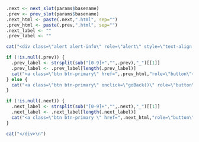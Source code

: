 ```r
.next <- next_slot(params$basename)
.prev <- prev_slot(params$basename)
.next_html <- paste(.next,".html", sep="")
.prev_html <- paste(.prev,".html", sep="")
.next_label <- ""
.prev_label <- ""
```


```r
cat("<div class=\"alert alert-info\" role=\"alert\" style=\"text-align: right;\" >")

if (!is.null(.prev)) {
  .prev_label <- strsplit(sub("[0-9]+","",.prev),"_")[[1]]
  .prev_label <- .prev_label[length(.prev_label)]
  cat("<a class=\"btn btn-primary\" href=",.prev_html,"role=\"button\">&laquo;",.prev_label,"</a>" )
} else {
  cat("<a class=\"btn btn-primary\" onclick=\"goBack()\" role=\"button\">&laquo;",.prev_label,"back</a>" )
}

if (!is.null(.next)) {
  .next_label <- strsplit(sub("[0-9]+","",.next),"_")[[1]]
  .next_label <- .next_label[length(.next_label)]
  cat("<a class=\"btn btn-primary \" href=",.next_html,"role=\"button\">",.next_label,"&raquo;</a>" )
}

cat("</div>\n")
```
